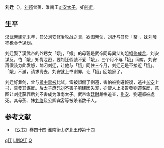 '''刘迁'''（{{bd|？||前122年||catIdx=Liu,刘}}），[[刘邦|刘邦]]曾孫，淮南王[[刘安|刘安]][[太子|太子]]，好[[劍術|劍術]]。

==生平==
[[汉武帝|汉武帝]][[建元_(西汉)|建元]]末年，其父[[刘安|刘安]]修治攻战之具，欲图[[帝位|帝位]]，刘迁与其母「荼」、妹[[刘陵|刘陵]]积极参予谋划。

刘迁娶了漢武帝的外甥女「娥」，「娥」的母親是武帝同母異父的姐姐[[修成君|修成君]]，刘安谋反，怕「娥」知情泄密，要刘迁假装不爱「娥」，三个月不与「娥」同席，刘安再假装为此发怒，禁闭刘迁，让他与「娥」同住三个月，刘迁还是不接近「娥」。「娥」不滿，请求离去，刘安就上书谢罪，让「娥」回娘家了。

刘迁好舞剑，曾与[[郎中_(官职)|郎中]][[雷被|雷被]]比試。雷被誤傷了劉遷，害怕被劉遷報復，逃往[[长安|长安]]上书，告發其谋反。后太子庶兄[[刘不害_(淮南)|刘不害]]子[[刘建_(刘不害之子)|劉建]]因失宠，亦使人上书告發劉遷谋反，意图让刘迁获罪后刘不害成为淮南太子。武帝命[[廷尉|廷尉]]嚴格追查，[[劉安|劉安]]、劉遷都被處死。其母荼、妹[[刘陵|刘陵]]及公卿宾客等被杀者数千人。

==参考文献==
*《[[汉书|汉书]]》卷四十四·淮南衡山济北王传第十四
[[Category:西汉诸侯王|q迁]]
[[Category:西漢自殺人物|L劉Q迁]]
[[Category:刘姓|Q]]